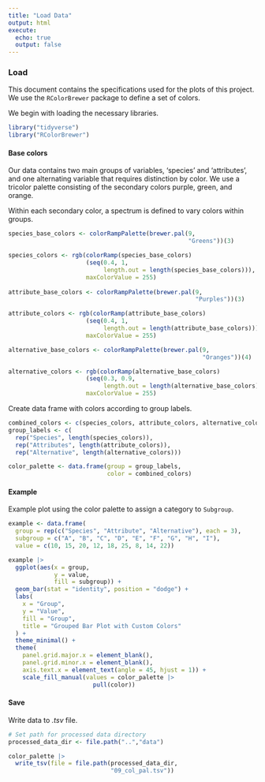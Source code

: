 ```yaml
---
title: "Load Data"
output: html
execute:
  echo: true
  output: false
---
```


### Load

This document contains the specifications used for the plots of this project. We use the `RColorBrewer` package to define a set of colors.

We begin with loading the necessary libraries.

```r
library("tidyverse")
library("RColorBrewer")
```

#### Base colors

Our data contains two main groups of variables, 'species' and 'attributes', and one alternating variable that requires distinction by color. We use a tricolor palette consisting of the secondary colors purple, green, and orange.

Within each secondary color, a spectrum is defined to vary colors within groups.

```r
species_base_colors <- colorRampPalette(brewer.pal(9,
                                                   "Greens"))(3)

species_colors <- rgb(colorRamp(species_base_colors)
                      (seq(0.4, 1,
                           length.out = length(species_base_colors))),
                      maxColorValue = 255)
  
attribute_base_colors <- colorRampPalette(brewer.pal(9,
                                                     "Purples"))(3)

attribute_colors <- rgb(colorRamp(attribute_base_colors)
                      (seq(0.4, 1,
                           length.out = length(attribute_base_colors))),
                      maxColorValue = 255)

alternative_base_colors <- colorRampPalette(brewer.pal(9,
                                                       "Oranges"))(4)

alternative_colors <- rgb(colorRamp(alternative_base_colors)
                      (seq(0.3, 0.9,
                           length.out = length(alternative_base_colors))),
                      maxColorValue = 255)
```

Create data frame with colors according to group labels.

```r
combined_colors <- c(species_colors, attribute_colors, alternative_colors)
group_labels <- c(
  rep("Species", length(species_colors)),
  rep("Attributes", length(attribute_colors)),
  rep("Alternative", length(alternative_colors)))

color_palette <- data.frame(group = group_labels,
                            color = combined_colors)
```

#### Example

Example plot using the color palette to assign a category to `Subgroup`.

```r
example <- data.frame(
  group = rep(c("Species", "Attribute", "Alternative"), each = 3),
  subgroup = c("A", "B", "C", "D", "E", "F", "G", "H", "I"),
  value = c(10, 15, 20, 12, 18, 25, 8, 14, 22))

example |>
  ggplot(aes(x = group,
             y = value,
             fill = subgroup)) +
  geom_bar(stat = "identity", position = "dodge") +
  labs(
    x = "Group",
    y = "Value",
    fill = "Group",
    title = "Grouped Bar Plot with Custom Colors"
  ) +
  theme_minimal() +
  theme(
    panel.grid.major.x = element_blank(),
    panel.grid.minor.x = element_blank(),
    axis.text.x = element_text(angle = 45, hjust = 1)) +
    scale_fill_manual(values = color_palette |>
                        pull(color))
```

#### Save

Write data to *.tsv* file.

```r
# Set path for processed data directory
processed_data_dir <- file.path("..","data")

color_palette |>
  write_tsv(file = file.path(processed_data_dir,
                             "09_col_pal.tsv"))

```
